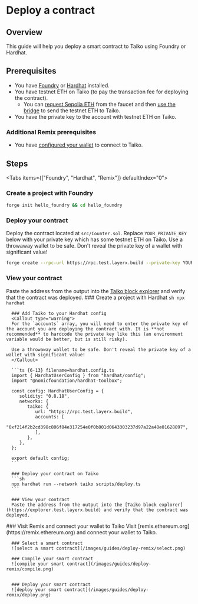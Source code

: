 
# Deploy a contract

## Overview

This guide will help you deploy a smart contract to Taiko using Foundry or Hardhat.

## Prerequisites

- You have [Foundry](https://book.getfoundry.sh/getting-started/installation) or [Hardhat](https://hardhat.org/hardhat-runner/docs/getting-started#quick-start) installed.
- You have testnet ETH on Taiko (to pay the transaction fee for deploying the contract).
   - You can [request Sepolia ETH](/docs/guides/receive-tokens#receive-sepolia-eth) from the faucet and then [use the bridge](/docs/guides/use-the-bridge) to send the testnet ETH to Taiko.
- You have the private key to the account with testnet ETH on Taiko.

### Additional Remix prerequisites
- You have [configured your wallet](/docs/guides/configure-your-wallet) to connect to Taiko.

## Steps

<Tabs items={["Foundry", "Hardhat", "Remix"]} defaultIndex="0">
  <Tab>
   <Steps>
   ### Create a project with Foundry
   ```sh
   forge init hello_foundry && cd hello_foundry
   ```

   ### Deploy your contract
   Deploy the contract located at `src/Counter.sol`. Replace `YOUR_PRIVATE_KEY` below with your private key which has some testnet ETH on Taiko.
   <Callout type="warning">
   Use a throwaway wallet to be safe. Don't reveal the private key of a wallet with significant value!
   </Callout>

   ```sh
   forge create --rpc-url https://rpc.test.layerx.build --private-key YOUR_PRIVATE_KEY src/Counter.sol:Counter
   ```

   ### View your contract
   Paste the address from the output into the [Taiko block explorer](https://explorer.test.layerx.build) and verify that the contract was deployed.
   </Steps>
  </Tab>
  <Tab>
   <Steps>
      ### Create a project with Hardhat
      ```sh
      npx hardhat
      ```

      ### Add Taiko to your Hardhat config
      <Callout type="warning">
      For the `accounts` array, you will need to enter the private key of the account you are deploying the contract with. It is **not recommended** to hardcode the private key like this (an environment variable would be better, but is still risky).

      Use a throwaway wallet to be safe. Don't reveal the private key of a wallet with significant value!
      </Callout>

      ```ts {6-13} filename=hardhat.config.ts
      import { HardhatUserConfig } from "hardhat/config";
      import "@nomicfoundation/hardhat-toolbox";

      const config: HardhatUserConfig = {
         solidity: "0.8.18",
         networks: {
            taiko: {
               url: "https://rpc.test.layerx.build",
               accounts: [
                  "0xf214f2b2cd398c806f84e317254e0f0b801d0643303237d97a22a48e01628897",
               ],
            },
         },
      };

      export default config;
      ```

      ### Deploy your contract on Taiko
      ```sh
      npx hardhat run --network taiko scripts/deploy.ts
      ```

      ### View your contract
      Paste the address from the output into the [Taiko block explorer](https://explorer.test.layerx.build) and verify that the contract was deployed.
   </Steps>
  </Tab>
  <Tab>
   <Steps>
      ### Visit Remix and connect your wallet to Taiko
      Visit [remix.ethereum.org](https://remix.ethereum.org) and connect your wallet to Taiko.

      ### Select a smart contract
      ![select a smart contract](/images/guides/deploy-remix/select.png)

      ### Compile your smart contract
      ![compile your smart contract](/images/guides/deploy-remix/compile.png)


      ### Deploy your smart contract
      ![deploy your smart contract](/images/guides/deploy-remix/deploy.png)
   </Steps>
  </Tab>
</Tabs>

